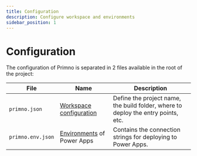 ```yaml
---
title: Configuration
description: Configure workspace and environments
sidebar_position: 1
---
```


# Configuration
The configuration of Primno is separated in 2 files available in the root of the project:

| File | Name | Description |
| --- | --- | --- |
| `primno.json` | [Workspace configuration](./workspace.md) | Define the project name, the build folder, where to deploy the entry points, etc. |
| `primno.env.json` | [Environments](./environment.md) of Power Apps | Contains the connection strings for deploying to Power Apps. |

<DocCardList />